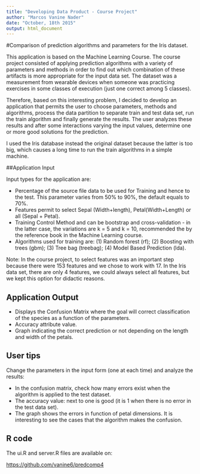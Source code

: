 ```yaml
---
title: "Developing Data Product - Course Project"
author: "Marcos Vanine Nader"
date: "October, 18th 2015"
output: html_document
---
```

#Comparison of prediction algorithms and parameters for the Iris dataset.


This application is based on the Machine Learning Course. The course project consisted of applying prediction algorithms with a variety of parameters and methods in order to find out which combination of these artifacts is more appropriate for the input data set. The dataset was a measurement from wearable devices when someone was practicing exercises in some classes of execution (just one correct among 5 classes).


Therefore, based on this interesting problem, I decided to develop an application that permits the user to choose parameters, methods and algorithms, process the data partition to separate train and test data set, run the train algorithm and finally generate the results. 
The user analyzes these results and after some interactions varying the input values, determine one or more good solutions for the prediction.


I used the Iris database instead the original dataset because the latter is too big, which causes a long time to run the train algorithms in a simple machine.


##Application Input


Input types for the application are:

* Percentage of the source file data to be used for Training and hence to the test. This parameter varies from 50% to 90%, the default equals to 70%.
* Features permit to select Sepal (Width+length), Petal(Width+Length) or all (Sepal + Petal). 
* Training Control Method and can be bootstrap and cross-validation - in the latter case, the variations are k = 5 and k = 10, recommended the by the reference book in the Machine Learning course.
* Algorithms used for training are: (1) Random forest (rf); (2) Boosting with trees (gbm); (3) Tree bag (treebag); (4) Model Based Prediction (lda).

Note: In the course project, to select features was an important step because there were 153 features and we chose to work with 17. In the Iris data set, there are only 4 features, we could always select all features, but we kept this option for didactic reasons. 

## Application Output


* Displays the Confusion Matrix where the goal will correct classification of the species as a function of the parameters.
* Accuracy attribute value.
* Graph indicating the correct prediction or not depending on the length and width of the petals.


## User tips


Change the parameters in the input form (one at each time) and analyze the results:


* In the confusion matrix, check how many errors exist when the algorithm is applied to the test dataset.
* The accuracy value: next to one is good (it is 1 when there is no error in the test data set).
* The graph shows the errors in function of petal dimensions. It is interesting to see the cases that the algorithm makes the confusion.


## R code

The ui.R and server.R files are available on:

[https://github.com/vanine6/predcomp4](https://github.com/vanine6/predcomp4)



